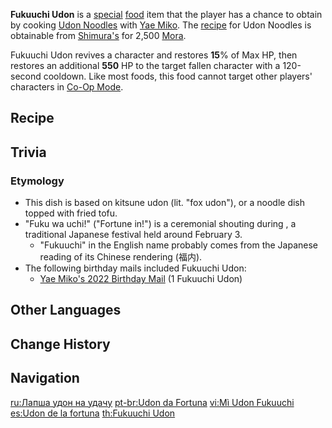 {{Food Infobox
|id              = 108380
|image           = Item Fukuuchi Udon.png
|description     = The Fried Tofu in here is specially made by the solemn Lady Kitsune. It is said that if you eat it all at one go with sincerity in your heart, you will have the protection of the Great Kitsune — misfortune shall flee and fortune abound!
|type            = Recovery Dishes
|effectType      = Revive
|effect          = Revives a character and restores '''15'''% of Max HP, then restores an additional '''550''' HP.
|eff_att1        = Revive
|eff_att2        = HP Restore
|eff_att3        = 
|rarity          = 2
|base            = Udon Noodles
|character       = Yae Miko
|region          = Inazuma
}}
'''Fukuuchi Udon''' is a [[:Category:Special Dishes|special]] [[food]] item that the player has a chance to obtain by cooking [[Udon Noodles]] with [[Yae Miko]]. The [[Recipes|recipe]] for Udon Noodles is obtainable from [[Shimura's]] for 2,500 [[Mora]].

Fukuuchi Udon revives a character and restores '''15'''% of Max HP, then restores an additional '''550''' HP to the target fallen character with a 120-second cooldown. Like most foods, this food cannot target other players' characters in [[Co-Op Mode]].

==Recipe==
{{Recipe
|Fish = 1
|Flour = 3
|Seagrass = 1
|character = Yae Miko
|sort = Flour,Seagrass,Fish
|type = Cooking
}}

==Trivia==
===Etymology===
* This dish is based on kitsune udon (lit. "fox udon"), or a {{w|udon}} noodle dish topped with fried tofu.
* "Fuku wa uchi!" ("Fortune in!") is a ceremonial shouting during {{w|Setsubun}}, a traditional Japanese festival held around February 3.
** "Fukuuchi" in the English name probably comes from the Japanese reading of its Chinese rendering (福内).
* The following birthday mails included Fukuuchi Udon:
** [[Birthday/Yae Miko#What a Coincidence...|Yae Miko's 2022 Birthday Mail]] (1 Fukuuchi Udon)

==Other Languages==
{{Other Languages
|en      = Fukuuchi Udon
|zhs     = 福内乌冬
|zhs_rm  = Fú Nèi Wūdōng
|zht     = 福內烏冬
|zht_rm  = Fú Nèi Wūdōng
|zh_tl   = Good Fortune Udon
|ja      = 福は内うどん
|ja_rm   = Fuku-wa-uchi Udon
|ja_tl   = Fortune-in Udon
|ko      = 후쿠우치 우동
|ko_rm   = Huku'uchi Udong
|ko_tl   = Fukuuchi Udon
|es      = Udon de la fortuna
|es_tl   = Udon of the Fortune
|fr      = Udon porte-bonheur
|fr_tl   = Lucky Udon
|ru      = Лапша удон на удачу
|ru_tl   = Udon Noodles for Good Luck
|th      = Fukuuchi Udon
|vi      = Mì Udon Fukuuchi
|vi_tl   = Fukuuchi Udon Noodles
|de      = Fukuuchi-Udon
|id      = Fukuuchi Udon
|pt      = Udon da Fortuna
|pt_tl   = Udon of the Fortune
}}

==Change History==
{{Change History|2.5}}

==Navigation==
{{Food Navbox|Special Dishes}}

[[ru:Лапша удон на удачу]]
[[pt-br:Udon da Fortuna]]
[[vi:Mì Udon Fukuuchi]]
[[es:Udon de la fortuna]]
[[th:Fukuuchi Udon]]
